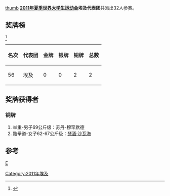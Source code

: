 [[文件:Flag_of_Egypt.svg|thumb]]
'''[[2011年夏季世界大学生运动会|2011年夏季世界大学生运动会]]埃及代表团'''共派出32人参赛。

==奖牌榜==
<ref>{{Cite web |url=http://match.sz2011.org/Medal/CHI.htm |title=奖牌榜 |accessdate=2011-08-26 |archive-date=2012-07-14 |archive-url=https://archive.is/20120714212414/http://match.sz2011.org/Medal/CHI.htm |dead-url=no }}</ref>
{| class="wikitable"
|-
! 名次 !! 代表团 !! 金牌 !! 银牌 !! 铜牌 !! 总数
|-
| 56 || 埃及 || 0 || 0 || 2 || 2
|}
==奖牌获得者==
===铜牌===
#举重-男子69公斤级：苏丹-穆罕默德
#跆拳道-女子62-67公斤级：[[瑟涵·沙瓦海|瑟涵·沙瓦海]]

==参考==
<references/>
{{2011年夏季世界大学生运动会代表团}}
[[分类:2011年夏季世界大学生运动会代表团|E]]
[[Category:2011年埃及|Category:2011年埃及]]